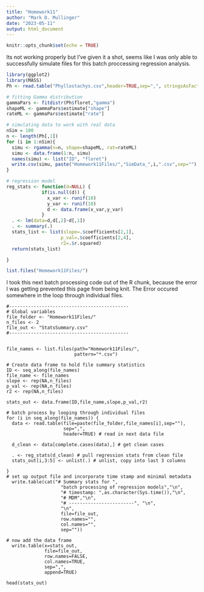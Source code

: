 ```yaml
---
title: "Homework11"
author: "Mark D. Mullinger"
date: "2023-05-11"
output: html_document
---
```


```r
knitr::opts_chunk$set(echo = TRUE)
```

Its not working properly but I've given it a shot, seems like I was only able to successfully simulate files for this batch proccessing regression analysis. 

```r
library(ggplot2)
library(MASS) 
Ph <- read.table("Phyllostachys.csv",header=TRUE,sep=",", stringsAsFactors=FALSE)

# fitting Gamma distribution
gammaPars <- fitdistr(Ph$floret,"gamma")
shapeML <- gammaPars$estimate["shape"]
rateML <- gammaPars$estimate["rate"]

# simulating data to work with real data
nSim = 100
n <- length(Ph[,1])
for (i in 1:nSim){
  simu <- rgamma(n=n, shape=shapeML, rat=rateML)
  simu <- data.frame(1:n, simu)
  names(simu) <- list("ID", "floret")
  write.csv(simu, paste("Homework11Files/","SimData_",i,".csv",sep=""), row.names=FALSE)
}

# regression model
reg_stats <- function(d=NULL) {
             if(is.null(d)) {
               x_var <- runif(10)
               y_var <- runif(10)
               d <- data.frame(x_var,y_var)
             }
  . <- lm(data=d,d[,2]~d[,1])
  . <- summary(.)
  stats_list <- list(slope=.$coefficients[2,1],
                    p_val=.$coefficients[2,4],
                    r2=.$r.squared)
  return(stats_list)

}

list.files("Homework11Files/")
```

I took this next batch processing code out of the R chunk, because the error I was getting prevented this page from being knit. The Error occured somewhere in the loop through individual files. 
```
#--------------------------------------------
# Global variables
file_folder <- "Homework11Files/"
n_files <- 2
file_out <- "StatsSummary.csv"
#--------------------------------------------


file_names <- list.files(path="Homework11Files/",
                         pattern="*.csv")

# Create data frame to hold file summary statistics
ID <- seq_along(file_names)
file_name <- file_names
slope <- rep(NA,n_files)
p_val <- rep(NA,n_files)
r2 <- rep(NA,n_files)

stats_out <- data.frame(ID,file_name,slope,p_val,r2)

# batch process by looping through individual files
for (i in seq_along(file_names)) {
  data <- read.table(file=paste(file_folder,file_names[i],sep=""),
                     sep=",",
                     header=TRUE) # read in next data file
  
  d_clean <- data[complete.cases(data),] # get clean cases
  
  . <- reg_stats(d_clean) # pull regression stats from clean file
  stats_out[i,3:5] <- unlist(.) # unlist, copy into last 3 columns
  
}
# set up output file and incorporate time stamp and minimal metadata
  write.table(cat("# Summary stats for ",
                    "batch processing of regression models","\n",
                    "# timestamp: ",as.character(Sys.time()),"\n",
                    "# MDM","\n",
                    "# ------------------------", "\n",
                    "\n",
                    file=file_out,
                    row.names="",
                    col.names="",
                    sep=""))
  
# now add the data frame
  write.table(x=stats_out,
              file=file_out,
              row.names=FALSE,
              col.names=TRUE,
              sep=",",
              append=TRUE)
  
head(stats_out) 
  
```



